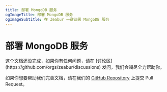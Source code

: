 ```yaml
---
title: 部署 MongoDB 服务
ogImageTitle: 部署 MongoDB 服务
ogImageSubtitle: 在 Zeabur 一键部署 MongoDB 服务
---
```



# 部署 MongoDB 服务

<Callout>
  这个文档还没完成，如果你有任何问题，请在 [讨论区](https://github.com/orgs/zeabur/discussions) 发问，我们会竭尽全力帮助你。

  如果你想要帮助我们完善文档，请在我们的 [GitHub Repository](https://github.com/zeabur/docs) 上提交 Pull Request。
</Callout>
